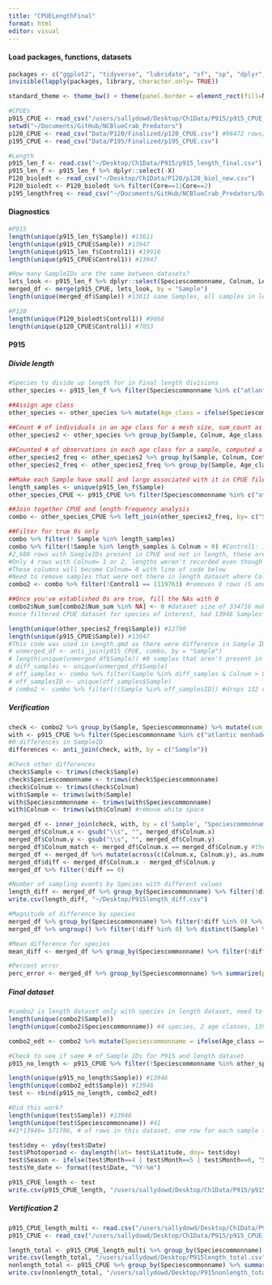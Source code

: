 ```yaml
---
title: "CPUELengthFinal"
format: html
editor: visual
---
```


#### Load packages, functions, datasets
```r
packages <- c("ggplot2", "tidyverse", "lubridate", "sf", "sp", "dplyr", "rnaturalearth", "readr", "readxl", "spatialEco", "geosphere")
invisible(lapply(packages, library, character.only= TRUE))

standard_theme <- theme_bw() + theme(panel.border = element_rect(fill=NA, colour = "black")) + theme(panel.grid.major = element_blank(), panel.grid.minor = element_blank()) + theme(legend.text.align= 0, legend.title= element_text(size = 12), legend.text = element_text(size= 10), axis.text=element_text(size=10), axis.title=element_text(size=12))

#CPUEs 
p915_CPUE <- read_csv("/users/sallydowd/Desktop/Ch1Data/P915/p915_CPUE_new.csv")
setwd("~/Documents/GitHub/NCBlueCrab_Predators")
p120_CPUE <- read_csv("Data/P120/Finalized/p120_CPUE.csv") #98472 rows/14 species = 7053 unique sampling events 
p195_CPUE <- read_csv("Data/P195/Finalized/p195_CPUE.csv")

#Length 
p915_len_f <- read.csv("~/Desktop/Ch1Data/P915/p915_length_final.csv")
p915_len_f <- p915_len_f %>% dplyr::select(-X)
P120_bioledt <- read_csv("~/Desktop/Ch1Data/P120/p120_biol_new.csv")
P120_bioledt <- P120_bioledt %>% filter(Core==1|Core==2)
p195_lengthfreq <- read_csv("~/Documents/GitHub/NCBlueCrab_Predators/Data/P195/Finalized/p195_lengthfreq.csv")
```

#### Diagnostics 
```r
#P915
length(unique(p915_len_f$Sample)) #13611
length(unique(p915_CPUE$Sample)) #13947
length(unique(p915_len_f$Control1)) #19910
length(unique(p915_CPUE$Control1)) #13947

#How many SampleIDs are the same between datasets? 
lets_look <- p915_len_f %>% dplyr::select(Speciescommonname, Colnum, Length, Sample) 
merged_df <- merge(p915_CPUE, lets_look, by = "Sample")
length(unique(merged_df$Sample)) #13611 same Samples, all samples in length dataset are in CPUE dataset 

#P120 
length(unique(P120_bioledt$Control1)) #9668
length(unique(p120_CPUE$Control1)) #7053
```

#### P915 
##### Divide length
```r
#Species to divide up length for in Final length divisions
other_species <- p915_len_f %>% filter(Speciescommonname %in% c("atlantic croaker", "atlantic menhaden", "spot", "southern flounder")) %>% dplyr::select(Sample, Speciescommonname, Colnum, Length, Control2, Linenum) #Control2 depends on Control1 and replicate, replicate (1-8) corresponds to mesh size and aggregate count of each specis across mesh sizes, breaks out catch by mesh size

##Assign age class
other_species <- other_species %>% mutate(Age_class = ifelse(Speciescommonname %in% "atlantic menhaden" & Length <= 250, "S", ifelse(Speciescommonname %in% "atlantic croaker" & Length <= 173, "S", ifelse(Speciescommonname %in% "spot" & Length <= 134, "S", ifelse(Speciescommonname %in% "southern flounder" & Length <= 200, "S", "L")))))
               
##Count # of individuals in an age class for a mesh size, sum_count as # of individuals in both age classes 
other_species2 <- other_species %>% group_by(Sample, Colnum, Age_class, Control2, Speciescommonname) %>% summarize(count= n()) %>% ungroup() %>% group_by(Sample, Colnum, Control2, Speciescommonname) %>% mutate(sum_count= sum(count)) 

##Counted # of observations in each age class for a sample, computed a frequency, multiplied frequency by total Colnum
other_species2_freq <- other_species2 %>% group_by(Sample, Colnum, Control2, Speciescommonname) %>% mutate(Freq= count/sum_count) %>% ungroup() %>% mutate(Number= Freq*Colnum) 
other_species2_freq <- other_species2_freq %>% group_by(Sample, Age_class, Speciescommonname) %>% summarize(Num_sum = sum(Number))

##Make each Sample have small and large associated with it in CPUE file
length_samples <- unique(p915_len_f$Sample)
other_species_CPUE <- p915_CPUE %>% filter(Speciescommonname %in% c("atlantic menhaden", "atlantic croaker", "spot", "southern flounder")) %>% group_by(Sample) %>% slice(rep(1:n(), each = 2)) %>% mutate(Age_class = rep(c("S", "L"), length.out = n())) #n(): for each sample observation, duplicate each row for sample one with J and one with adult

##Join together CPUE and length-frequency analysis
combo <- other_species_CPUE %>% left_join(other_species2_freq, by= c("Sample", "Age_class", "Speciescommonname")) #add length to original CPUE dataset 

##Filter for true 0s only
combo %>% filter(! Sample %in% length_samples)
combo %>% filter(!Sample %in% length_samples & Colnum > 0) #Control1: 1119763, remove this 
#2,688 rows with SampleIDs present in CPUE and not in length, these are almost all where Colnum= 0 
#Only 4 rows with Colnum= 1 or 2, lengths weren't recorded even though species were present 
#These columns will become Colnum= 0 with line of code below 
#Need to remove samples that were not there in length dataset where Colnum > 0
combo2 <- combo %>% filter(!Control1 == 1119763) #removes 8 rows (S and L for 4 species for one Control1)

##Once you've established 0s are true, fill the NAs with 0
combo2$Num_sum[combo2$Num_sum %in% NA] <- 0 #dataset size of 334716 makes sense 
#once filtered CPUE dataset for species of interest, had 13946 Samples*4 species*2(S and L)= 111568, # of rows in combo

length(unique(other_species2_freq$Sample)) #12790 
length(unique(p915_CPUE$Sample)) #13947
#This code was used in Length.qmd as there were difference in Sample IDs b/w CPUE and length dataset- there isn't any here so we do have true 0s 
# unmerged_df <- anti_join(p915_CPUE, combo, by = "Sample")
# length(unique(unmerged_df$Sample)) #0 samples that aren't present in p915_len_f
# diff_samples <- unique(unmerged_df$Sample)
# off_samples <- combo %>% filter(Sample %in% diff_samples & Colnum > 0)
# off_samplesID <- unique(off_samples$Sample)
# combo2 <- combo %>% filter(!(Sample %in% off_samplesID)) #drops 132 rows
```

##### Verification
```r
check <- combo2 %>% group_by(Sample, Speciescommonname) %>% mutate(sum_count = sum(Num_sum)) %>% distinct(sum_count, .keep_all= TRUE) %>% dplyr::select(Sample, sum_count, Speciescommonname) %>% rename("Colnum"= "sum_count")
with <- p915_CPUE %>% filter(Speciescommonname %in% c("atlantic menhaden", "atlantic croaker", "southern flounder", "spot")) %>% dplyr::select(Sample, Colnum, Speciescommonname)
#0 differences in SampleID
differences <- anti_join(check, with, by = c("Sample")) 

#Check other differences
check$Sample <- trimws(check$Sample)
check$Speciescommonname <- trimws(check$Speciescommonname)
check$Colnum <- trimws(check$Colnum)
with$Sample <- trimws(with$Sample)
with$Speciescommonname <- trimws(with$Speciescommonname)
with$Colnum <- trimws(with$Colnum) #remove white space 

merged_df <- inner_join(check, with, by = c('Sample', "Speciescommonname"))
merged_df$Colnum.x <- gsub("\\s", "", merged_df$Colnum.x)
merged_df$Colnum.y <- gsub("\\s", "", merged_df$Colnum.y)
merged_df$Colnum_match <- merged_df$Colnum.x == merged_df$Colnum.y #there are a bunch of differences
merged_df <- merged_df %>% mutate(across(c(Colnum.x, Colnum.y), as.numeric))
merged_df$diff <- merged_df$Colnum.x - merged_df$Colnum.y
merged_df %>% filter(!diff == 0)

#Number of sampling events by Species with different values 
length_diff <- merged_df %>% group_by(Speciescommonname) %>% filter(!diff %in% 0) %>% summarize(count= n())
write.csv(length_diff, "~/Desktop/P915length_diff.csv")

#Magnitude of difference by species 
merged_df %>% group_by(Speciescommonname) %>% filter(!diff %in% 0) %>% ggplot() + geom_histogram(aes(x= diff)) + facet_wrap(~Speciescommonname)
merged_df %>% ungroup() %>% filter(!diff %in% 0) %>% distinct(Sample) %>% summarize(count= n()) 

#Mean difference for species
mean_diff <- merged_df %>% group_by(Speciescommonname) %>% filter(!diff %in% 0) %>% summarize(mean_diff= mean(diff))

#Percent error
perc_error <- merged_df %>% group_by(Speciescommonname) %>% summarize(percent_error= sum(diff != 0)/n()*100)
```

##### Final dataset
```r
#combo2 is length dataset only with species in length dataset, need to relabel species here as small and large
length(unique(combo2$Sample))
length(unique(combo2$Speciescommonname)) #4 species, 2 age classes, 13946 Samples, 4*2*13947= 111568, number of rows

combo2_edt <- combo2 %>% mutate(Speciescommonname = ifelse(Age_class == "S", paste("small", Speciescommonname), paste("large", Speciescommonname))) %>% dplyr::select(-c(Colnum, Age_class)) %>% rename("Colnum"= "Num_sum")

#Check to see if same # of Sample IDs for P915 and length dataset
p915_no_length <- p915_CPUE %>% filter(!Speciescommonname %in% other_species$Speciescommonname, !Control1 == 1119763) #Remove SampleID that was inconsistent from CPUE dataset

length(unique(p915_no_length$Sample)) #13946
length(unique(combo2_edt$Sample)) #13946
test <- rbind(p915_no_length, combo2_edt)

#Did this work? 
length(unique(test$Sample)) #13946
length(unique(test$Speciescommonname)) #41
#41*13946= 571786, # of rows in this dataset, one row for each sample for each species 

test$doy <- yday(test$Date)
test$Photoperiod <- daylength(lat= test$Latitude, doy= test$doy)
test$Season <- ifelse(test$Month==4 | test$Month==5 | test$Month==6, "Spring", ifelse(test$Month==9 |test$Month==10 | test$Month==11 | test$Month==12, "Fall", ifelse(test$Month==7 |test$Month==8, "Summer", "Winter")))
test$Ym_date <- format(test$Date, "%Y-%m")

p915_CPUE_length <- test 
write.csv(p915_CPUE_length, "/users/sallydowd/Desktop/Ch1Data/P915/p915_CPUE_length_multi.csv")
```

##### Vertification 2
```r
p915_CPUE_length_multi <- read.csv("/users/sallydowd/Desktop/Ch1Data/P915/p915_CPUE_length_multi.csv")
p915_CPUE <- read_csv("/users/sallydowd/Desktop/Ch1Data/P915/p915_CPUE_new.csv")

length_total <- p915_CPUE_length_multi %>% group_by(Speciescommonname) %>% summarize(total_count= sum(Colnum))
write.csv(length_total, "/users/sallydowd/Desktop/P915length_total.csv")
nonlength_total <- p915_CPUE %>% group_by(Speciescommonname) %>% summarize(total_count= sum(Colnum))
write.csv(nonlength_total, "/users/sallydowd/Desktop/P915nonlength_total.csv")


```


